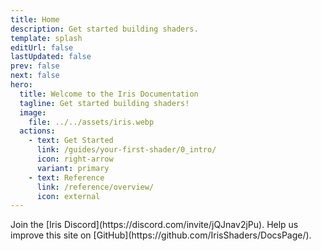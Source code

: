 ```yaml
---
title: Home
description: Get started building shaders.
template: splash
editUrl: false
lastUpdated: false
prev: false
next: false
hero:
  title: Welcome to the Iris Documentation
  tagline: Get started building shaders!
  image:
    file: ../../assets/iris.webp
  actions:
    - text: Get Started
      link: /guides/your-first-shader/0_intro/
      icon: right-arrow
      variant: primary
    - text: Reference
      link: /reference/overview/
      icon: external
---
```




<BannerImage />

<CardGrid stagger>
	<Card title="Chat With Us" icon="discord">
		Join the [Iris Discord](https://discord.com/invite/jQJnav2jPu).
	</Card>
	<Card title="Add new content" icon="add-document">
		Help us improve this site on [GitHub](https://github.com/IrisShaders/DocsPage/). 
	</Card>
</CardGrid>